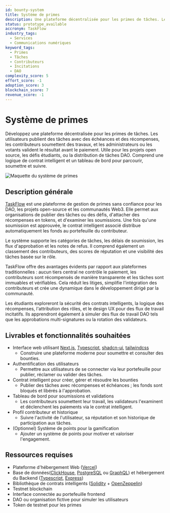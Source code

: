 ```yaml
---
id: bounty-system
title: Système de primes
description: Une plateforme décentralisée pour les primes de tâches. Les utilisateurs publient des tâches avec des échéances et des récompenses, les contributeurs soumettent des travaux, et les administrateurs ou les votants valident le résultat avant le paiement. Utile pour les projets open source, les défis étudiants, ou la distribution de tâches DAO. Comprend une logique de contrat intelligent et un tableau de bord pour parcourir, soumettre et suivre.
status: prototype_available
accronym: TaskFlow
industry_tags:
  - Services
  - Communications numériques
keyword_tags:
  - Primes
  - Tâches
  - Contributeurs
  - Incitations
  - DAO
complexity_score: 5
effort_score: -1
adoption_score: 3
blockchain_score: 7
revenue_score: -1
---
```


# Système de primes

Développez une plateforme décentralisée pour les primes de tâches. Les utilisateurs publient des tâches avec des échéances et des récompenses, les contributeurs soumettent des travaux, et les administrateurs ou les votants valident le résultat avant le paiement. Utile pour les projets open source, les défis étudiants, ou la distribution de tâches DAO. Comprend une logique de contrat intelligent et un tableau de bord pour parcourir, soumettre et suivre.

![Maquette du système de primes](/images/project/bounty-system.jpg)

## Description générale

[TaskFlow](https://taskflow.monark.io) est une plateforme de gestion de primes sans confiance pour les DAO, les projets open-source et les communautés Web3. Elle permet aux organisations de publier des tâches ou des défis, d'attacher des récompenses en tokens, et d'examiner les soumissions. Une fois qu'une soumission est approuvée, le contrat intelligent associé distribue automatiquement les fonds au portefeuille du contributeur.
        
Le système supporte les catégories de tâches, les délais de soumission, les flux d'approbation et les notes de refus. Il comprend également un classement des contributeurs, des scores de réputation et une visibilité des tâches basée sur le rôle.
        
TaskFlow offre des avantages évidents par rapport aux plateformes traditionnelles : aucun tiers central ne contrôle le paiement, les contributeurs sont récompensés de manière transparente et les tâches sont immuables et vérifiables. Cela réduit les litiges, simplifie l'intégration des contributeurs et crée une dynamique dans le développement dirigé par la communauté.
        
Les étudiants exploreront la sécurité des contrats intelligents, la logique des récompenses, l'attribution des rôles, et le design UX pour des flux de travail incitatifs. Ils apprendront également à simuler des flux de travail DAO tels que les approbations multi-signatures ou la rotation des validateurs.

## Livrables et fonctionnalités souhaitées

- Interface web utilisant [Next.js](https://nextjs.org/), [Typescript](https://www.typescriptlang.org/), [shadcn-ui](https://ui.shadcn.com/), [tailwindcss](https://tailwindcss.com/)  
   - Construire une plateforme moderne pour soumettre et consulter des bounties.
- Authentification des utilisateurs  
   - Permettre aux utilisateurs de se connecter via leur portefeuille pour publier, réclamer ou valider des tâches.
- Contrat intelligent pour créer, gérer et résoudre les bounties  
   - Publier des tâches avec récompenses et échéances ; les fonds sont bloqués et libérés à l'approbation.
- Tableau de bord pour soumissions et validations  
   - Les contributeurs soumettent leur travail, les validateurs l'examinent et déclenchent les paiements via le contrat intelligent.
- Profil contributeur et historique  
   - Suivre l'activité de l'utilisateur, sa réputation et son historique de participation aux tâches.
- (Optionnel) Système de points pour la gamification  
   - Ajouter un système de points pour motiver et valoriser l'engagement.

## Ressources requises

- Plateforme d'hébergement Web ([Vercel](https://www.vercel.com/))
- Base de données([ClickHouse](https://clickhouse.com/), [PostgreSQL](https://www.postgresql.org/) ou [GraphQL](https://graphql.org/)) et hébergement du Backend ([Typescript](https://www.typescriptlang.org/), [Express](https://expressjs.com/))
- Bibliothèque de contrats intelligents ([Solidity](https://soliditylang.org/) + [OpenZeppelin](https://www.openzeppelin.com/))
- Testnet blockchain
- Interface connectée au portefeuille frontend
- DAO ou organisation fictive pour simuler les utilisateurs 
- Token de testnet pour les primes